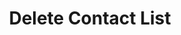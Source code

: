 ---
title: "Delete Contact List"
sidebarTitle: "Delete List"
description: "Permanently delete a contact list and all its contacts"
openapi: "DELETE /contacts/{list_id}"
icon: "trash"
---